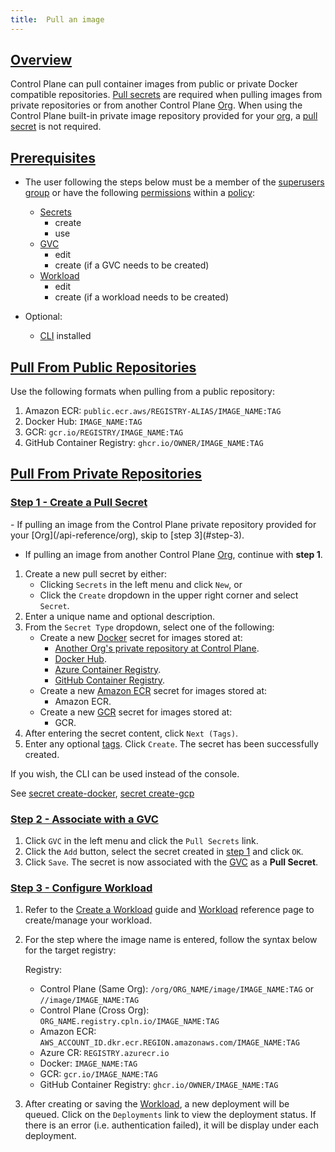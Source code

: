 ```yaml
---
title:  Pull an image
---
```


## [Overview](#overview)

Control Plane can pull container images from public or private Docker compatible repositories. [Pull secrets](/concepts/gvc#pull-secrets) are
required when pulling images from private repositories or from another Control Plane [Org](/api-reference/org). When using the Control Plane built-in private image repository provided
for your [org](/api-reference/org), a [pull secret](/concepts/gvc#pull-secrets) is not required.

## [Prerequisites](#prerequisites)

- The user following the steps below must be a member of the [superusers group](/api-reference/group#builtin) or have the following [permissions](/api-reference/policy#permissions) within a [policy](/api-reference/policy):

  - [Secrets](/api-reference/secret)
    - create
    - use
  - [GVC](/api-reference/gvc)
    - edit
    - create (if a GVC needs to be created)
  - [Workload](/api-reference/workload)
    - edit
    - create (if a workload needs to be created)

- Optional:
  - [CLI](/api-reference/cli) installed

## [Pull From Public Repositories](#public-repositories)

Use the following formats when pulling from a public repository:

1. Amazon ECR: `public.ecr.aws/REGISTRY-ALIAS/IMAGE_NAME:TAG`
2. Docker Hub: `IMAGE_NAME:TAG`
3. GCR: `gcr.io/REGISTRY/IMAGE_NAME:TAG`
4. GitHub Container Registry: `ghcr.io/OWNER/IMAGE_NAME:TAG`

## [Pull From Private Repositories](#private-repositories)

### [Step 1 - Create a Pull Secret](#step-1)

<Note>
- If pulling an image from the Control Plane private repository provided for your [Org](/api-reference/org), skip to [step 3](#step-3).

- If pulling an image from another Control Plane [Org](/api-reference/org), continue with **step 1**.
</Note>

1. Create a new pull secret by either:
   - Clicking `Secrets` in the left menu and click `New`, or
   - Click the `Create` dropdown in the upper right corner and select `Secret`.
2. Enter a unique name and optional description.
3. From the `Secret Type` dropdown, select one of the following:
   - Create a new [Docker](/api-reference/secret#docker) secret for images stored at:
     - [Another Org's private repository at Control Plane](/api-reference/secret#control-plane).
     - [Docker Hub](/api-reference/secret#docker-hub).
     - [Azure Container Registry](/api-reference/secret#azure-cr).
     - [GitHub Container Registry](/api-reference/secret#github).
   - Create a new [Amazon ECR](/api-reference/secret#ecr) secret for images stored at:
     - Amazon ECR.
   - Create a new [GCR](/api-reference/secret#gcp) secret for images stored at:
     - GCR.
4. After entering the secret content, click `Next (Tags)`.
5. Enter any optional [tags](/api-reference/misc#tags). Click `Create`. The secret has been successfully created.

<Tip>
If you wish, the CLI can be used instead of the console.

See [secret create-docker](/api-reference/cli#secret-create-docker), [secret create-gcp](/api-reference/cli#secret-create-gcp)
</Tip>

### [Step 2 - Associate with a GVC](#step-2)

1. Click `GVC` in the left menu and click the `Pull Secrets` link.
2. Click the `Add` button, select the secret created in [step 1](#step-1) and click `OK`.
3. Click `Save`. The secret is now associated with the [GVC](/api-reference/gvc) as a **Pull Secret**.

### [Step 3 - Configure Workload](#step-3)

1. Refer to the [Create a Workload](/guides/create-workload) guide and [Workload](/api-reference/workload) reference page to create/manage your workload.
2. For the step where the image name is entered, follow the syntax below for the target registry:

   Registry:

   - Control Plane (Same Org): `/org/ORG_NAME/image/IMAGE_NAME:TAG` or `//image/IMAGE_NAME:TAG`
   - Control Plane (Cross Org): `ORG_NAME.registry.cpln.io/IMAGE_NAME:TAG`
   - Amazon ECR: `AWS_ACCOUNT_ID.dkr.ecr.REGION.amazonaws.com/IMAGE_NAME:TAG`
   - Azure CR: `REGISTRY.azurecr.io`
   - Docker: `IMAGE_NAME:TAG`
   - GCR: `gcr.io/IMAGE_NAME:TAG`
   - GitHub Container Registry: `ghcr.io/OWNER/IMAGE_NAME:TAG`

3. After creating or saving the [Workload](/api-reference/workload), a new deployment will be queued. Click on the `Deployments` link to view the deployment
   status. If there is an error (i.e. authentication failed), it will be display under each deployment.
